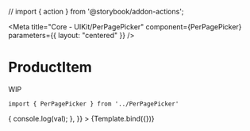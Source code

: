 // import { action } from '@storybook/addon-actions';

<Meta
    title="Core - UIKit/PerPagePicker"
    component={PerPagePicker}
    parameters={{
        layout: "centered"
    }}
/>


# ProductItem

WIP

```
import { PerPagePicker } from '../PerPagePicker'
```

<Canvas>
    <Story
        name="PerPagePicker"
        args={{
            value: 12,
            pageSizeOptions: [
                { label: "12", value: 12 },
                { label: "24", value: 24 },
                { label: "36", value: 36 },
            ],
            onChange: val => {
                console.log(val);
            },
        }}
    >
        {Template.bind({})}
    </Story>
</Canvas>

